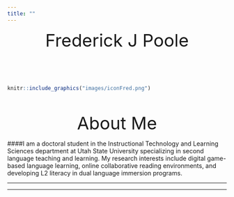 ```yaml
---
title: ""
---
```

<!-- Global site tag (gtag.js) - Google Analytics -->
<script async src="https://www.googletagmanager.com/gtag/js?id=UA-116712862-1"></script>
<script>
  window.dataLayer = window.dataLayer || [];
  function gtag(){dataLayer.push(arguments);}
  gtag('js', new Date());

  gtag('config', 'UA-116712862-1');
</script>

<center  style="font-size:40px">Frederick J Poole </center>
</br>
</br>
</br>
```r
knitr::include_graphics("images/iconFred.png")
```
</br>
</br>
<center  style="font-size:40px">About Me </center>

####I am a doctoral student in the Instructional Technology and Learning Sciences department at Utah State University specializing in second language teaching and learning. My research interests include digital game-based language learning, online collaborative reading environments, and developing L2 literacy in dual language immersion programs. 

<hr>
<hr>
</br>
</br>
</br>
</br>
</br>
</br>
</br>
<script language="Javascript">
document.write("This page was last modified on: " + document.lastModified +"");
</SCRIPT>